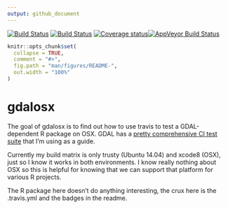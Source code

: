 ```yaml
---
output: github_document
---
```


<!-- README.md is generated from README.Rmd. Please edit that file -->

[![Build Status](http://badges.herokuapp.com/travis/dis-organization/gdalosx?branch=master&env=BUILD_NAME=trusty_clang&label=trusty_clang)](https://travis-ci.org/dis-organization/gdalosx)
[![Build Status](http://badges.herokuapp.com/travis/dis-organization/gdalosx?branch=master&env=BUILD_NAME=osx_release&label=osx_release)](https://travis-ci.org/dis-organization/gdalosx)
[![Coverage status](https://codecov.io/gh/dis-organization/gdalosx/branch/master/graph/badge.svg)](https://codecov.io/github/dis-organization/gdalosx?branch=master)[![AppVeyor Build Status](https://ci.appveyor.com/dis-organization/gdalosx)](https://ci.appveyor.com/api/projects/status/github/dis-organization/gdalosx?branch=master&svg=true)
 
```r
knitr::opts_chunk$set(
  collapse = TRUE,
  comment = "#>",
  fig.path = "man/figures/README-",
  out.width = "100%"
)
```
# gdalosx

The goal of gdalosx is to find out how to use travis to test a GDAL-dependent R package on OSX. GDAL has a [pretty comprehensive CI test suite](https://github.com/OSGeo/gdal/tree/trunk/gdal/ci/travis) that I'm using as a guide. 

Currently my build matrix is only trusty (Ubuntu 14.04) and xcode8 (OSX), just so I know it works in both environments. I know really nothing about OSX so this is helpful for knowing that we can support that platform for various R projects. 

The R package here doesn't do anything interesting, the crux here is the .travis.yml and the badges in the readme. 
